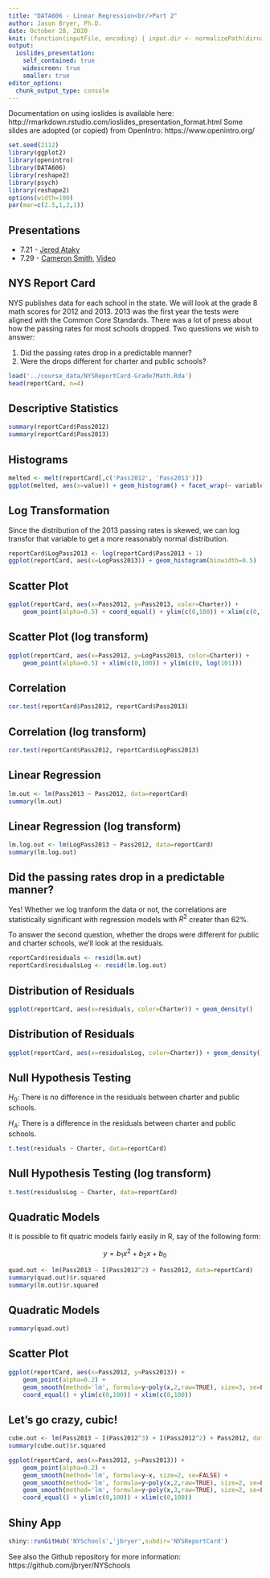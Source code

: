 ```yaml
---
title: "DATA606 - Linear Regression<br/>Part 2"
author: Jason Bryer, Ph.D.
date: October 28, 2020
knit: (function(inputFile, encoding) { input.dir <- normalizePath(dirname(inputFile)); rmarkdown::render(input = inputFile, encoding = encoding, quiet=FALSE, output_file = paste0(input.dir,'/../docs/slides/', tools::file_path_sans_ext(basename(inputFile)), '.html')); })
output:
  ioslides_presentation:
    self_contained: true
    widescreen: true
    smaller: true
editor_options: 
  chunk_output_type: console
---
```

	
<div class="notes">
Documentation on using ioslides is available here:
http://rmarkdown.rstudio.com/ioslides_presentation_format.html
Some slides are adopted (or copied) from OpenIntro: https://www.openintro.org/
</div>

```r
set.seed(2112)
library(ggplot2)
library(openintro)
library(DATA606)
library(reshape2)
library(psych)
library(reshape2)
options(width=100)
par(mar=c(2.5,1,2,1))

```

## Presentations

* 7.21 - [Jered Ataky](https://rpubs.com/jnataky/682099)
* 7.29 - [Cameron Smith](https://rpubs.com/cwestsmith/682341), [Video](https://youtu.be/LNu3N4MmwPQ)


## NYS Report Card

NYS publishes data for each school in the state. We will look at the grade 8 math scores for 2012 and 2013. 2013 was the first year the tests were aligned with the Common Core Standards. There was a lot of press about how the passing rates for most schools dropped. Two questions we wish to answer:

1. Did the passing rates drop in a predictable manner?
2. Were the drops different for charter and public schools?

```r
load('../course_data/NYSReportCard-Grade7Math.Rda')
head(reportCard, n=4)
```


## Descriptive Statistics

```r
summary(reportCard$Pass2012)
summary(reportCard$Pass2013)
```

## Histograms {.flexbox .vcenter}

```r
melted <- melt(reportCard[,c('Pass2012', 'Pass2013')])
ggplot(melted, aes(x=value)) + geom_histogram() + facet_wrap(~ variable, ncol=1)
```

## Log Transformation

Since the distribution of the 2013 passing rates is skewed, we can log transfor that variable to get a more reasonably normal distribution.

```r
reportCard$LogPass2013 <- log(reportCard$Pass2013 + 1)
ggplot(reportCard, aes(x=LogPass2013)) + geom_histogram(binwidth=0.5)
```

## Scatter Plot {.flexbox .vcenter}

```r
ggplot(reportCard, aes(x=Pass2012, y=Pass2013, color=Charter)) + 
	geom_point(alpha=0.5) + coord_equal() + ylim(c(0,100)) + xlim(c(0,100))
```

## Scatter Plot (log transform) {.flexbox .vcenter}

```r
ggplot(reportCard, aes(x=Pass2012, y=LogPass2013, color=Charter)) + 
	geom_point(alpha=0.5) + xlim(c(0,100)) + ylim(c(0, log(101)))
```

## Correlation

```r
cor.test(reportCard$Pass2012, reportCard$Pass2013)
```


## Correlation (log transform)

```r
cor.test(reportCard$Pass2012, reportCard$LogPass2013)
```

## Linear Regression

```r
lm.out <- lm(Pass2013 ~ Pass2012, data=reportCard)
summary(lm.out)
```

## Linear Regression (log transform)

```r
lm.log.out <- lm(LogPass2013 ~ Pass2012, data=reportCard)
summary(lm.log.out)
```

## Did the passing rates drop in a predictable manner?

Yes! Whether we log tranform the data or not, the correlations are statistically significant with regression models with $R^2$ creater than 62%.

To answer the second question, whether the drops were different for public and charter schools, we'll look at the residuals.

```r
reportCard$residuals <- resid(lm.out)
reportCard$residualsLog <- resid(lm.log.out)
```

## Distribution of Residuals {.flexbox .vcenter}

```r
ggplot(reportCard, aes(x=residuals, color=Charter)) + geom_density()
```

## Distribution of Residuals {.flexbox .vcenter}

```r
ggplot(reportCard, aes(x=residualsLog, color=Charter)) + geom_density()
```

## Null Hypothesis Testing

$H_0$: There is no difference in the residuals between charter and public schools.

$H_A$: There is a difference in the residuals between charter and public schools.

```r
t.test(residuals ~ Charter, data=reportCard)
```

## Null Hypothesis Testing (log transform)

```r
t.test(residualsLog ~ Charter, data=reportCard)
```

## Quadratic Models

It is possible to fit quatric models fairly easily in R, say of the following form:

$$ y = b_1 x^2 + b_2 x + b_0 $$

```r
quad.out <- lm(Pass2013 ~ I(Pass2012^2) + Pass2012, data=reportCard)
summary(quad.out)$r.squared
summary(lm.out)$r.squared
```

## Quadratic Models

```r
summary(quad.out)
```

## Scatter Plot {.flexbox .vcenter}

```r
ggplot(reportCard, aes(x=Pass2012, y=Pass2013)) + 
	geom_point(alpha=0.2) + 
	geom_smooth(method='lm', formula=y~poly(x,2,raw=TRUE), size=3, se=FALSE) +
	coord_equal() + ylim(c(0,100)) + xlim(c(0,100))
```

## Let's go crazy, cubic!

```r
cube.out <- lm(Pass2013 ~ I(Pass2012^3) + I(Pass2012^2) + Pass2012, data=reportCard)
summary(cube.out)$r.squared
```

```r
ggplot(reportCard, aes(x=Pass2012, y=Pass2013)) + 
	geom_point(alpha=0.2) + 
	geom_smooth(method='lm', formula=y~x, size=2, se=FALSE) +
	geom_smooth(method='lm', formula=y~poly(x,2,raw=TRUE), size=2, se=FALSE) +
	geom_smooth(method='lm', formula=y~poly(x,3,raw=TRUE), size=2, se=FALSE) +
	coord_equal() + ylim(c(0,100)) + xlim(c(0,100))
```


## Shiny App

```r
shiny::runGitHub('NYSchools','jbryer',subdir='NYSReportCard')
```


See also the Github repository for more information: https://github.com/jbryer/NYSchools


